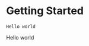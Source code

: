 
<Meta title="Getting started" />

# Getting Started

```
Hello world
```

Hello world

<style>{`
  .sbdocs-content p { font-size: 16px !important; }
`}</style>